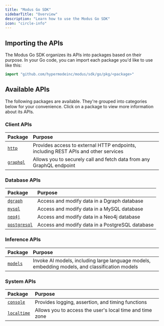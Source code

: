 ```yaml
---
title: "Modus Go SDK"
sidebarTitle: "Overview"
description: "Learn how to use the Modus Go SDK"
icon: "circle-info"
---
```



<SdkOverviewIntro language="Go" />

## Importing the APIs

The Modus Go SDK organizes its APIs into packages based on their purpose. In
your Go code, you can import each package you'd like to use like this:

```go
import "github.com/hypermodeinc/modus/sdk/go/pkg/<package>"
```

## Available APIs


<SdkTip />

The following packages are available. They're grouped into categories below for
your convenience. Click on a package to view more information about its APIs.

### Client APIs

| Package                | Purpose                                                                            |
| :--------------------- | :--------------------------------------------------------------------------------- |
| [`http`](./http)       | Provides access to external HTTP endpoints, including REST APIs and other services |
| [`graphql`](./graphql) | Allows you to securely call and fetch data from any GraphQL endpoint               |

### Database APIs

| Package                      | Purpose                                         |
| :--------------------------- | :---------------------------------------------- |
| [`dgraph`](./dgraph)         | Access and modify data in a Dgraph database     |
| [`mysql`](./mysql)           | Access and modify data in a MySQL database      |
| [`neo4j`](./neo4j)           | Access and modify data in a Neo4j database      |
| [`postgresql`](./postgresql) | Access and modify data in a PostgreSQL database |

### Inference APIs

| Package              | Purpose                                                                                        |
| :------------------- | :--------------------------------------------------------------------------------------------- |
| [`models`](./models) | Invoke AI models, including large language models, embedding models, and classification models |

### System APIs

| Package                    | Purpose                                                  |
| :------------------------- | :------------------------------------------------------- |
| [`console`](./console)     | Provides logging, assertion, and timing functions        |
| [`localtime`](./localtime) | Allows you to access the user's local time and time zone |
